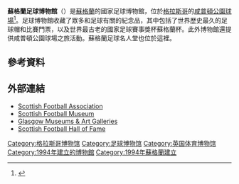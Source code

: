 '''蘇格蘭足球博物館'''（{{lang-en|Scottish Football Museum}}）是[[蘇格蘭|蘇格蘭]]的國家足球博物館，位於[[格拉斯哥|格拉斯哥]]的[[咸普頓公園球場|咸普頓公園球場]]<ref>{{Cite web |url=http://www.glasgowsleadingattractions.com/attractions/the-hampden-experience/ |title=存档副本 |access-date=2015-03-19 |archive-date=2016-04-19 |archive-url=https://web.archive.org/web/20160419121317/http://glasgowsleadingattractions.com/attractions/the-hampden-experience/ |dead-url=yes }}</ref>。足球博物館收藏了眾多和足球有關的紀念品，其中包括了世界歷史最久的足球帽和比賽門票，以及世界最古老的國家足球賽事獎杯蘇格蘭杯。此外博物館還提供咸普頓公園球場之旅活動。蘇格蘭足球名人堂也位於這裡。

==參考資料==
{{reflist}}
==外部連結==
*[https://web.archive.org/web/20040117022857/http://www.scottishfa.co.uk/index.cfm Scottish Football Association]
*[http://www.scottishfootballmuseum.org.uk/ Scottish Football Museum] {{Wayback|url=http://www.scottishfootballmuseum.org.uk/ |date=20210419154402 }}
*[http://www.glasgowpanorama.co.uk/glasgowpanorama/tourist_attractions/museums_&_art_galleries/museums_&_art_galleries.php Glasgow Museums & Art Galleries] {{Wayback|url=http://www.glasgowpanorama.co.uk/glasgowpanorama/tourist_attractions/museums_%26_art_galleries/museums_%26_art_galleries.php |date=20110408021057 }}
*[http://www.scottishfootballmuseum.org.uk/hall-of-fame/ Scottish Football Hall of Fame]{{WebCite|url=https://www.webcitation.org/6D0HxHqo2?url=http://www.scottishfootballmuseum.org.uk/hall-of-fame/ |date=20121218134113 |dateformat=iso }}
{{coord|55|49|32|N|4|15|4|W|region:GB_type:landmark|display=title}}

{{格拉斯哥博物馆}}
{{Authority control}}

[[Category:格拉斯哥博物馆|Category:格拉斯哥博物馆]]
[[Category:足球博物馆|Category:足球博物馆]]
[[Category:英国体育博物馆|Category:英国体育博物馆]]
[[Category:1994年建立的博物館|Category:1994年建立的博物館]]
[[Category:1994年蘇格蘭建立|Category:1994年蘇格蘭建立]]